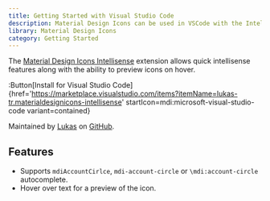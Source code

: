 ```yaml
---
title: Getting Started with Visual Studio Code
description: Material Design Icons can be used in VSCode with the Intellisense extension.
library: Material Design Icons
category: Getting Started
---
```


The [Material Design Icons Intellisense](https://marketplace.visualstudio.com/items?itemName=lukas-tr.materialdesignicons-intellisense) extension allows quick intellisense features along with the ability to preview icons on hover.

:Button[Install for Visual Studio Code]{href='https://marketplace.visualstudio.com/items?itemName=lukas-tr.materialdesignicons-intellisense' startIcon=mdi:microsoft-visual-studio-code variant=contained}

Maintained by [Lukas](https://github.com/lukas-tr) on [GitHub](https://github.com/lukas-tr/vscode-materialdesignicons-intellisense).

## Features

- Supports `mdiAccountCirlce`, `mdi-account-circle` or `\mdi:account-circle` autocomplete.
- Hover over text for a preview of the icon.

